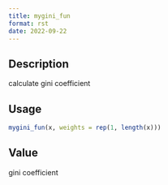 ```yaml
--- 
title: mygini_fun 
format: rst 
date: 2022-09-22 
--- 
```


## Description

calculate gini coefficient


## Usage

```r
mygini_fun(x, weights = rep(1, length(x)))
```


## Value

gini coefficient


